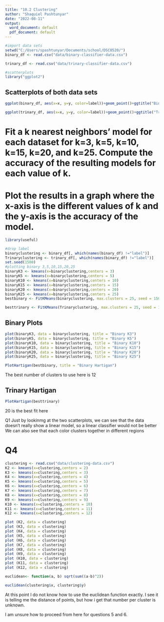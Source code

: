 ```yaml
---
title: "10.2 Clustering"
author: "Shaquiel Pashtunyar"
date: "2022-08-11"
output:
  word_document: default
  pdf_document: default
---
```


```r
#import data sets
setwd("C:/Users/spashtunyar/Documents/school/DSC0520/")
binary_df <- read.csv("data/binary-classifier-data.csv")

trinary_df <- read.csv("data/trinary-classifier-data.csv")

#scatterplots
library("ggplot2")
```

## Scatterplots of both data sets

```r
ggplot(binary_df, aes(x=x, y=y, color=label))+geom_point()+ggtitle("Binary Data")

ggplot(trinary_df, aes(x=x, y=y, color=label))+geom_point()+ggtitle("Trianry Data")
```

# Fit a k nearest neighbors’ model for each dataset for k=3, k=5, k=10, k=15, k=20, and k=25. Compute the accuracy of the resulting models for each value of k. 
# Plot the results in a graph where the x-axis is the different values of k and the y-axis is the accuracy of the model.

```r
library(useful)

#drop label
binaryclustering <- binary_df[, which(names(binary_df) !="label")]
Trinaryclustering <- trinary_df[, which(names(binary_df) !="label")]
set.seed(1500)
#plotting binary 3,5,10,15,20,25
binaryK3 <- kmeans(x=binaryclustering,centers = 3)
binaryK5 <- kmeans(x=binaryclustering,centers = 5)
binaryK10 <- kmeans(x=binaryclustering,centers = 10)
binaryK15 <- kmeans(x=binaryclustering,centers = 15)
binaryK20 <- kmeans(x=binaryclustering,centers = 20)
binaryK25 <- kmeans(x=binaryclustering,centers = 25)
bestbinary <- FitKMeans(binaryclustering, max.clusters = 25, seed = 1500)

besttrinary <- FitKMeans(Trinaryclustering, max.clusters = 25, seed = 1500)

```

## Binary Plots

```r


plot(binaryK3, data = binaryclustering, title = "Binary K3")
plot(binaryK5, data = binaryclustering, title = "Binary K5")
plot(binaryK10, data = binaryclustering, title = "Binary K10")
plot(binaryK15, data = binaryclustering, title = "Binary K15")
plot(binaryK20, data = binaryclustering, title = "Binary K20")
plot(binaryK25, data = binaryclustering, title = "Binary K25")

PlotHartigan(bestbinary, title = "Binary Hartigan")
```

The best number of clusters to use here is 12

## Trinary Hartigan
```r
PlotHartigan(besttrinary)
```

20 is the best fit here


Q1 Just by lookinmg at the two scatterplots, we can see that the data doesn't really show a linear model, so a linear classifier would not be better
We can also see that each color clusters together in different regions

# Q4
```r
clustering <- read.csv("data/clustering-data.csv")
K2 <- kmeans(x=clustering,centers = 2)
K3 <- kmeans(x=clustering,centers = 3)
K4 <- kmeans(x=clustering,centers = 4)
K5 <- kmeans(x=clustering,centers = 5)
K6 <- kmeans(x=clustering,centers = 6)
K7 <- kmeans(x=clustering,centers = 7)
K8 <- kmeans(x=clustering,centers = 8)
K9 <- kmeans(x=clustering,centers = 9)
K10 <- kmeans(x=clustering,centers = 10)
K11 <- kmeans(x=clustering,centers = 11)
K12 <- kmeans(x=clustering,centers = 12)
```

```r
plot (K2, data = clustering)
plot (K3, data = clustering)
plot (K4, data = clustering)
plot (K5, data = clustering)
plot (K6, data = clustering)
plot (K7, data = clustering)
plot (K8, data = clustering)
plot (K9, data = clustering)
plot (K10, data = clustering)
plot (K11, data = clustering)
plot (K12, data = clustering)

euclidean<- function(a, b) sqrt(sum((a-b)^2))

euclidean(clustering$x, clustering$y)
```

At this point I do not know how to use the euclidean function exactly. I see it is telling me the distance of points, but how i get that number per cluster is unknown.

I am unsure how to proceed from here for questions 5 and 6. 
